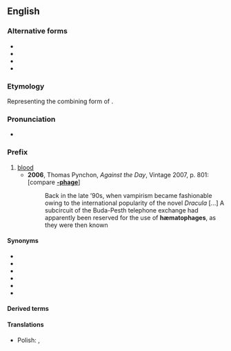 {{also|hæmato-}}
==English==

===Alternative forms===
* {{l|en|hæmat-}}
* {{l|en|hæmato-}}
* {{l|en|hemat-}}
* {{l|en|hemato-}}

===Etymology===
Representing the combining form of {{uder|en|grc|αἷμα||blood}}.

===Pronunciation===
* {{IPA|en|/hiːmətəʊ/}}

===Prefix===
{{en-prefix}}

# [[blood]]
#* '''2006''', Thomas Pynchon, ''Against the Day'', Vintage 2007, p. 801: [compare '''[[-phage]]''']
#*: Back in the late ’90s, when vampirism became fashionable owing to the international popularity of the novel ''Dracula'' [...] A subcircuit of the Buda-Pesth telephone exchange had apparently been reserved for the use of '''hæmatophages''', as they were then known

====Synonyms====
* {{l|en|haem-}}
* {{l|en|hæm-}}
* {{l|en|haemo-}}
* {{l|en|hæmo-}}
* {{l|en|hem-}}
* {{l|en|hemo-}}

====Derived terms====
{{prefixsee|en}}

====Translations====
{{trans-top}}
{{trans-mid}}
* Polish: {{t|pl|hemato-}}, {{t+|pl|hemo-}}
{{trans-bottom}}